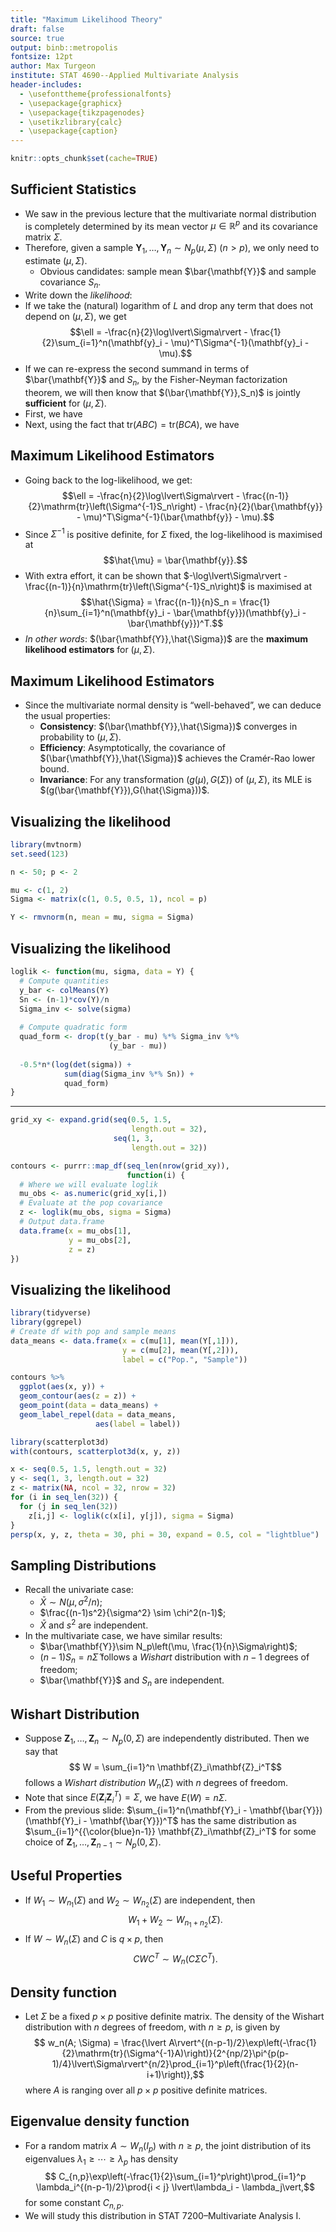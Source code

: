 ```yaml
---
title: "Maximum Likelihood Theory"
draft: false
source: true
output: binb::metropolis
fontsize: 12pt
author: Max Turgeon
institute: STAT 4690--Applied Multivariate Analysis
header-includes:
  - \usefonttheme{professionalfonts}
  - \usepackage{graphicx}
  - \usepackage{tikzpagenodes}
  - \usetikzlibrary{calc}
  - \usepackage{caption}
---
```


```r
knitr::opts_chunk$set(cache=TRUE)
```

## Sufficient Statistics {.allowframebreaks}

  - We saw in the previous lecture that the multivariate normal distribution is completely determined by its mean vector $\mu \in\mathbb{R}^p$ and its covariance matrix $\Sigma$.
  - Therefore, given a sample $\mathbf{Y}_1, \ldots, \mathbf{Y}_n\sim N_p(\mu, \Sigma)$ ($n > p$), we only need to estimate $(\mu,\Sigma)$. 
    + Obvious candidates: sample mean $\bar{\mathbf{Y}}$ and sample covariance $S_n$.
  - Write down the *likelihood*:
  \begin{align*} 
  L &= \prod_{i=1}^n\left(\frac{1}{\sqrt{(2\pi)^p\lvert\Sigma\rvert}}\exp\left(-\frac{1}{2}(\mathbf{y}_i - \mu)^T\Sigma^{-1}(\mathbf{y}_i - \mu)\right)\right)\\
   &= \frac{1}{(2\pi)^{np/2}\lvert\Sigma\rvert^{n/2}}\exp\left(-\frac{1}{2}\sum_{i=1}^n(\mathbf{y}_i - \mu)^T\Sigma^{-1}(\mathbf{y}_i - \mu)\right)
  \end{align*}
  - If we take the (natural) logarithm of $L$ and drop any term that does not depend on $(\mu,\Sigma)$, we get
  $$\ell = -\frac{n}{2}\log\lvert\Sigma\rvert - \frac{1}{2}\sum_{i=1}^n(\mathbf{y}_i - \mu)^T\Sigma^{-1}(\mathbf{y}_i - \mu).$$
  - If we can re-express the second summand in terms of $\bar{\mathbf{Y}}$ and $S_n$, by the Fisher-Neyman factorization theorem, we will then know that $(\bar{\mathbf{Y}},S_n)$ is jointly **sufficient** for $(\mu,\Sigma)$.
  - First, we have
  \begin{multline*}
  \sum_{i=1}^n(\mathbf{y}_i - \mu)(\mathbf{y}_i - \mu)^T = \sum_{i=1}^n(\mathbf{y}_i - \bar{\mathbf{y}} + \bar{\mathbf{y}} - \mu)(\mathbf{y}_i - \bar{\mathbf{y}} + \bar{\mathbf{y}} - \mu)^T\\
  = \sum_{i=1}^n\left((\mathbf{y}_i - \bar{\mathbf{y}})(\mathbf{y}_i - \bar{\mathbf{y}})^T + (\mathbf{y}_i - \bar{\mathbf{y}})(\bar{\mathbf{y}} - \mu)^T\right.\\
  \quad \left.+ (\bar{\mathbf{y}} - \mu)(\mathbf{y}_i - \bar{\mathbf{y}})^T + (\bar{\mathbf{y}} - \mu)(\bar{\mathbf{y}} - \mu)^T\right)\\
  = \sum_{i=1}^n(\mathbf{y}_i - \bar{\mathbf{y}})(\mathbf{y}_i - \bar{\mathbf{y}})^T + n(\bar{\mathbf{y}} - \mu)(\bar{\mathbf{y}} - \mu)^T\\
  \quad \quad= (n-1)S_n + n(\bar{\mathbf{y}} - \mu)(\bar{\mathbf{y}} - \mu)^T.\hfill
  \end{multline*}
  - Next, using the fact that $\mathrm{tr}(ABC) = \mathrm{tr}(BCA)$, we have
  \begin{align*}
  \sum_{i=1}^n(\mathbf{y}_i - \mu)^T\Sigma^{-1}(\mathbf{y}_i - \mu) &= \mathrm{tr}\left(\sum_{i=1}^n(\mathbf{y}_i - \mu)^T\Sigma^{-1}(\mathbf{y}_i - \mu)\right) \\
  &= \mathrm{tr}\left(\sum_{i=1}^n\Sigma^{-1}(\mathbf{y}_i - \mu)(\mathbf{y}_i - \mu)^T\right) \\
  &= \mathrm{tr}\left(\Sigma^{-1}\sum_{i=1}^n(\mathbf{y}_i - \mu)(\mathbf{y}_i - \mu)^T\right) \\
  &= (n-1)\mathrm{tr}\left(\Sigma^{-1}S_n\right)\\ 
  &\qquad + n\mathrm{tr}\left(\Sigma^{-1}(\bar{\mathbf{y}} - \mu)(\bar{\mathbf{y}} - \mu)^T\right) \\
  &= (n-1)\mathrm{tr}\left(\Sigma^{-1}S_n\right)\\ 
  &\qquad + n(\bar{\mathbf{y}} - \mu)^T\Sigma^{-1}(\bar{\mathbf{y}} - \mu). \\
  \end{align*}

## Maximum Likelihood Estimators 
  - Going back to the log-likelihood, we get:
  $$\ell = -\frac{n}{2}\log\lvert\Sigma\rvert - \frac{(n-1)}{2}\mathrm{tr}\left(\Sigma^{-1}S_n\right) - \frac{n}{2}(\bar{\mathbf{y}} - \mu)^T\Sigma^{-1}(\bar{\mathbf{y}} - \mu).$$
  - Since $\Sigma^{-1}$ is positive definite, for $\Sigma$ fixed, the log-likelihood is maximised at
  $$\hat{\mu} = \bar{\mathbf{y}}.$$
  - With extra effort, it can be shown that $-\log\lvert\Sigma\rvert - \frac{(n-1)}{n}\mathrm{tr}\left(\Sigma^{-1}S_n\right)$ is maximised at
  $$\hat{\Sigma} = \frac{(n-1)}{n}S_n = \frac{1}{n}\sum_{i=1}^n(\mathbf{y}_i - \bar{\mathbf{y}})(\mathbf{y}_i - \bar{\mathbf{y}})^T.$$
  - *In other words*: $(\bar{\mathbf{Y}},\hat{\Sigma})$ are the **maximum likelihood estimators** for $(\mu,\Sigma)$.
  
## Maximum Likelihood Estimators

  - Since the multivariate normal density is "well-behaved", we can deduce the usual properties:
    + **Consistency**: $(\bar{\mathbf{Y}},\hat{\Sigma})$ converges in probability to $(\mu,\Sigma)$.
    + **Efficiency**: Asymptotically, the covariance of $(\bar{\mathbf{Y}},\hat{\Sigma})$ achieves the Cramér-Rao lower bound.
    + **Invariance**: For any transformation $(g(\mu),G(\Sigma))$ of $(\mu,\Sigma)$, its MLE is $(g(\bar{\mathbf{Y}}),G(\hat{\Sigma}))$.
    
## Visualizing the likelihood

```r
library(mvtnorm)
set.seed(123)

n <- 50; p <- 2

mu <- c(1, 2)
Sigma <- matrix(c(1, 0.5, 0.5, 1), ncol = p)

Y <- rmvnorm(n, mean = mu, sigma = Sigma)
```

## Visualizing the likelihood

```r
loglik <- function(mu, sigma, data = Y) {
  # Compute quantities
  y_bar <- colMeans(Y)
  Sn <- (n-1)*cov(Y)/n
  Sigma_inv <- solve(sigma)
  
  # Compute quadratic form
  quad_form <- drop(t(y_bar - mu) %*% Sigma_inv %*% 
                      (y_bar - mu))
  
  -0.5*n*(log(det(sigma)) + 
            sum(diag(Sigma_inv %*% Sn)) +
            quad_form)
}
```

---

```r
grid_xy <- expand.grid(seq(0.5, 1.5, 
                           length.out = 32), 
                       seq(1, 3, 
                           length.out = 32))

contours <- purrr::map_df(seq_len(nrow(grid_xy)), 
                          function(i) {
  # Where we will evaluate loglik
  mu_obs <- as.numeric(grid_xy[i,])
  # Evaluate at the pop covariance
  z <- loglik(mu_obs, sigma = Sigma)
  # Output data.frame
  data.frame(x = mu_obs[1],
             y = mu_obs[2],
             z = z)
})
```

## Visualizing the likelihood {.allowframebreaks}

```r
library(tidyverse)
library(ggrepel)
# Create df with pop and sample means
data_means <- data.frame(x = c(mu[1], mean(Y[,1])),
                         y = c(mu[2], mean(Y[,2])),
                         label = c("Pop.", "Sample"))
```


```r
contours %>% 
  ggplot(aes(x, y)) + 
  geom_contour(aes(z = z)) + 
  geom_point(data = data_means) +
  geom_label_repel(data = data_means,
                   aes(label = label))
```

```r
library(scatterplot3d)
with(contours, scatterplot3d(x, y, z))
```

```r
x <- seq(0.5, 1.5, length.out = 32)
y <- seq(1, 3, length.out = 32)
z <- matrix(NA, ncol = 32, nrow = 32)
for (i in seq_len(32)) {
  for (j in seq_len(32))
    z[i,j] <- loglik(c(x[i], y[j]), sigma = Sigma)
}
persp(x, y, z, theta = 30, phi = 30, expand = 0.5, col = "lightblue")
```

## Sampling Distributions

  - Recall the univariate case:
    + $\bar{X} \sim N\left(\mu, \sigma^2/n\right)$;
    + $\frac{(n-1)s^2}{\sigma^2} \sim \chi^2(n-1)$;
    + $\bar{X}$ and $s^2$ are independent.
  - In the multivariate case, we have similar results:
    + $\bar{\mathbf{Y}}\sim N_p\left(\mu, \frac{1}{n}\Sigma\right)$;
    + $(n-1)S_n = n\hat{\Sigma}$ follows a *Wishart* distribution with $n-1$ degrees of freedom;
    + $\bar{\mathbf{Y}}$ and $S_n$ are independent.
    
## Wishart Distribution

  - Suppose $\mathbf{Z}_1, \ldots, \mathbf{Z}_n\sim N_p(0, \Sigma)$ are independently distributed. Then we say that 
  $$ W = \sum_{i=1}^n \mathbf{Z}_i\mathbf{Z}_i^T$$
  follows a *Wishart distribution* $W_n(\Sigma)$ with $n$ degrees of freedom.
  - Note that since $E(\mathbf{Z}_i\mathbf{Z}_i^T) = \Sigma$, we have $E(W) = n\Sigma$.
  - From the previous slide: $\sum_{i=1}^n(\mathbf{Y}_i - \mathbf{\bar{Y}})(\mathbf{Y}_i - \mathbf{\bar{Y}})^T$ has the same distribution as $\sum_{i=1}^{{\color{blue}n-1}} \mathbf{Z}_i\mathbf{Z}_i^T$ for some choice of $\mathbf{Z}_1, \ldots, \mathbf{Z}_{n-1}\sim N_p(0,\Sigma)$.
    
## Useful Properties

  - If $W_1 \sim W_{n_1}(\Sigma)$ and $W_2 \sim W_{n_2}(\Sigma)$ are independent, then 
  $$ W_1 + W_2 \sim W_{n_1 + n_2}(\Sigma).$$
  - If $W \sim W_{n}(\Sigma)$ and $C$ is $q\times p$, then
  $$ CWC^T \sim W_n(C\Sigma C^T).$$
  
## Density function

  - Let $\Sigma$ be a fixed $p\times p$ positive definite matrix. The density of the Wishart distribution with $n$ degrees of freedom, with $n \geq p$, is given by
  $$ w_n(A; \Sigma) = \frac{\lvert A\rvert^{(n-p-1)/2}\exp\left(-\frac{1}{2}\mathrm{tr}(\Sigma^{-1}A)\right)}{2^{np/2}\pi^{p(p-1)/4}\lvert\Sigma\rvert^{n/2}\prod_{i=1}^p\left(\frac{1}{2}(n-i+1)\right)},$$
  where $A$ is ranging over all $p\times p$ positive definite matrices.
  
## Eigenvalue density function

  - For a random matrix $A \sim W_{n}(I_p)$ with $n\geq p$, the joint distribution of its eigenvalues $\lambda_1 \geq \cdots \geq \lambda_p$ has density
  $$ C_{n,p}\exp\left(-\frac{1}{2}\sum_{i=1}^p\right)\prod_{i=1}^p \lambda_i^{(n-p-1)/2}\prod{i < j} \lvert\lambda_i - \lambda_j\vert,$$
  for some constant $C_{n,p}$.
  - We will study this distribution in STAT 7200--Multivariate Analysis I.


  